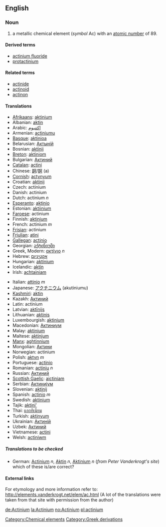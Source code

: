 {{See|Actinium}}
==English==
{{elements|Ac|Radon|Ra|Thorium|Th}}
=== Noun ===
{{en-noun-unc}}
{{wikipedia}}

# a metallic chemical element (''symbol'' Ac) with an [[atomic number]] of 89.

====Derived terms====
*[[actinium fluoride]]
*[[protactinium]]

====Related terms====
*[[actinide]]
*[[actinoid]]
*[[actinon]]

==== Translations ====
{{top}}
*[[Afrikaans]]: [[aktinium]]
*Albanian: [[aktin]]
*Arabic: [[اكتنيوم]]
*Armenian: [[actiniumu]]
*[[Basque]]: [[aktinioa]]
*Belarusian: [[Актынiй]]
*Bosnian: [[aktinij]]
*[[Breton]]: [[aktiniom]]
*Bulgarian: [[Актиний]]
*[[Catalan]]: [[actini]]
*Chinese: [[錒]]/[[锕]] (a)
*[[Cornish]]: [[actynyum]]
*Croatian: [[aktinij]]
*Czech: actinium
*Danish: actinium
*Dutch: actinium ''n''
*[[Esperanto]]: [[aktinio]]
*Estonian: [[aktiinium]]
*[[Faroese]]: actinium
*Finnish: [[aktinium]]
*French: actinium ''m''
*[[Frisian]]: actinium
*[[Friulian]]: [[atini]]
*[[Gallegan]]: [[actinio]]
*Georgian: [[აქტინიუმი]]
*Greek, Modern: [[ακτίνιο]] ''n''
*Hebrew: [[אקטיניום]]
*Hungarian: [[aktínium]]
*Icelandic: [[aktín]]
*Irish: [[achtainiam]]
{{mid}}
*Italian: [[attinio]] ''m''
*Japanese: [[アクチニウム]] (akutiniumu)
*[[Kashmiri]]: [[aktin]]
*Kazakh: [[Актиний]]
*Latin: actinium
*Latvian: [[aktīnijs]]
*Lithuanian: [[aktinis]]
*Luxembourgish: [[aktinium]]
*Macedonian: [[Актиниум]]
*Malay: [[aktinium]]
*Maltese: [[aktinjum]]
*[[Manx]]: [[aghtinnium]]
*Mongolian: [[Актини]]
*Norwegian: actinium
*Polish: [[aktyn]] ''m''
*Portuguese: [[actínio]]
*Romanian: [[actiniu]] ''n''
*Russian: [[Актиний]] '' ''
*[[Scottish Gaelic]]: [[aictiniam]]
*Serbian: [[Актиниjум]]
*Slovenian: [[aktinij]]
*Spanish: [[actinio]] ''m''
*Swedish: [[aktinium]]
*Tajik: [[aktini']]
*Thai: [[แอกทิเนียม]]
*Turkish: [[aktinyum]]
*Ukrainian: [[Актинiй]]
*Uzbek: [[Актиний]]
*Vietnamese: [[actini]]
*Welsh: [[actiniwm]]
{{bottom}}

=====Translations to be checked=====
<!--Remove this section once all of the translations below have been moved into the tables above.-->
{{checktrans}}

*German: [[Actinium]] ''n'', [[Aktin]] ''n'', [[Aktinium]] ''n'' (''from Peter Vanderkrogt's site'') which of these is/are correct?

====External links====
For etymology and more information refer to:
http://elements.vanderkrogt.net/elem/ac.html
(A lot of the translations were taken from that site with permission from the author)

[[Category:Chemical elements]]
[[Category:Greek derivations]]

[[de:Actinium]]
[[la:Actinium]]
[[no:Actinium]]
[[pl:actinium]]